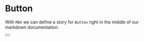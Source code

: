 

<Meta title="MDX|Button" component={Button} />

# Button

With `MDX` we can define a story for `Button` right in the middle of our
markdown documentation.


<Preview>
  <Story name="Button">
    <Button title="abc" variant="contained" color="primary" margin="none" />
  </Story>
</Preview>
        
      
  
